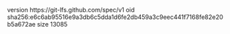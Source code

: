 version https://git-lfs.github.com/spec/v1
oid sha256:e6c6ab95516e9a3db6c5dda1d6fe2db459a3c9eec441f7168fe82e20b5a672ae
size 13085
